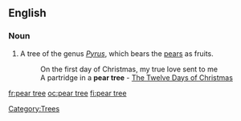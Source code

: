 ==English==

===Noun===
{{en-noun|sg=[[pear]] [[tree]]}}

# A tree of the genus ''[[Pyrus]]'', which bears the [[pear]]s as fruits. 
#:On the first day of Christmas, my true love sent to me 
#:A partridge in a '''pear tree''' - [[w:The Twelve Days of Christmas (song)|The Twelve Days of Christmas]] 

[[Category:Trees]]

[[fr:pear tree]]
[[oc:pear tree]]
[[fi:pear tree]]